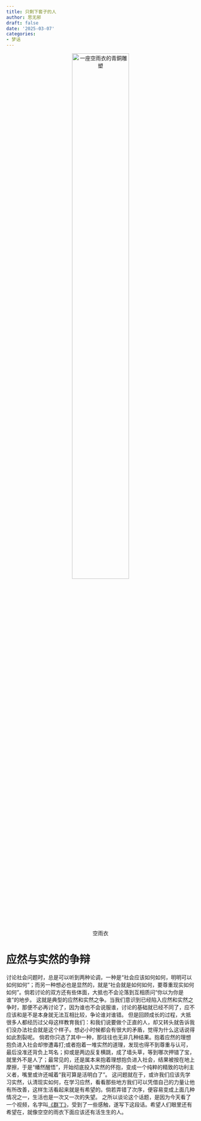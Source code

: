 ```yaml
---
title: 只剩下套子的人
author: 思无邪
draft: false
date: '2025-03-07'
categories:
- 梦话
---
```


<figure style="text-align: center;">
  <img src="空雨衣.png" alt="一座空雨衣的青銅雕塑" style="width: 60%;">
  <figcaption>空雨衣</figcaption>
</figure>

# 应然与实然的争辩
讨论社会问题时，总是可以听到两种论调，一种是“社会应该如何如何，明明可以如何如何”；而另一种想必也是显然的，就是“社会就是如何如何，要尊重现实如何如何”。倘若讨论的双方还有些体面，大抵也不会沦落到互相质问“你以为你是谁”的地步。
这就是典型的应然和实然之争。当我们意识到已经陷入应然和实然之争时，那便不必再讨论了，因为谁也不会说服谁，讨论的基础就已经不同了，应不应该和是不是本身就无法互相比较，争论谁对谁错。
但是回顾成长的过程，大抵很多人都经历过父母这样教育我们：和我们说要做个正直的人，却又转头就告诉我们没办法社会就是这个样子。想必小时候都会有很大的矛盾，觉得为什么这话说得如此割裂呢。
倘若你只选了其中一种，那往往也无非几种结果。抱着应然的理想抱负进入社会却惨遭毒打;或者抱着一堆实然的道理，发现也得不到尊重与认可，最后没准还背负上骂名；抑或是两边反复横跳，成了墙头草，等到哪次押错了宝，就里外不是人了；最常见的，还是属本来抱着理想抱负进入社会，结果被按在地上摩擦，于是“幡然醒悟”，开始彻底投入实然的怀抱，变成一个纯粹的精致的功利主义者，嘴里或许还喊着“我可算是活明白了”。
这问题就在于，或许我们应该先学习实然，认清现实如何，在学习应然，看看那些地方我们可以凭借自己的力量让他有所改善，这样生活看起来就是有希望的。倘若弄错了次序，便容易变成上面几种情况之一，生活也是一次又一次的失望。
之所以谈论这个话题，是因为今天看了一个视频，名字叫[《群丁》](https://www.bilibili.com/video/BV1Y7SWYpERP/?vd_source=1e3a56348a34cdf57f17328233f1e679)，受到了一些感触，遂写下这段话。希望人们眼里还有希望在，就像空空的雨衣下面应该还有活生生的人。

